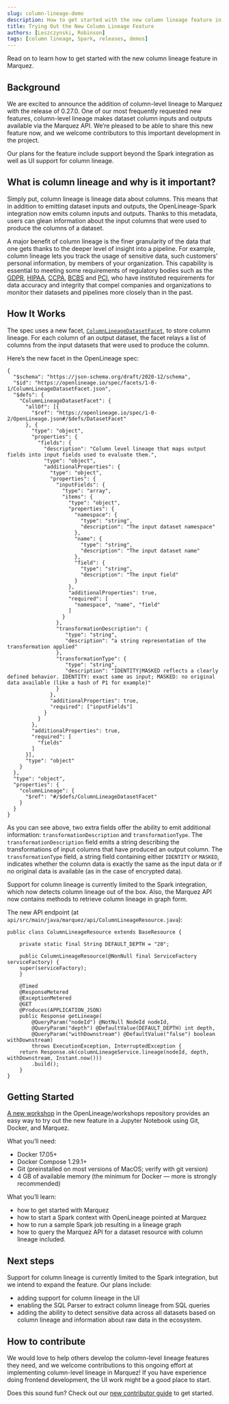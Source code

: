 ```yaml
---
slug: column-lineage-demo
description: How to get started with the new column lineage feature in Marquez.
title: Trying Out the New Column Lineage Feature
authors: [Leszczynski, Robinson]
tags: [column lineage, Spark, releases, demos] 
---
```


Read on to learn how to get started with the new column lineage feature in Marquez.

<!--truncate-->

## Background

We are excited to announce the addition of column-level lineage to Marquez with the release of 0.27.0. One of our most frequently requested new features, column-level lineage makes dataset column inputs and outputs available via the Marquez API. We’re pleased to be able to share this new feature now, and we welcome contributors to this important development in the project.

Our plans for the feature include support beyond the Spark integration as well as UI support for column lineage.  

## What is column lineage and why is it important?

Simply put, column lineage is lineage data about columns. This means that in addition to emitting dataset inputs and outputs, the OpenLineage-Spark integration now emits column inputs and outputs. Thanks to this metadata, users can glean information about the input columns that were used to produce the columns of a dataset.

A major benefit of column lineage is the finer granularity of the data that one gets thanks to the deeper level of insight into a pipeline. For example, column lineage lets you track the usage of sensitive data, such customers’ personal information, by members of your organization. This capability is essential to meeting some requirements of regulatory bodies such as the [GDPR](https://gdpr-info.eu/), [HIPAA](https://www.hhs.gov/hipaa/index.html), [CCPA](https://oag.ca.gov/privacy/ccpa), [BCBS](https://www.bis.org/bcbs/) and [PCI](https://www.pcisecuritystandards.org/), who have instituted requirements for data accuracy and integrity that compel companies and organizations to monitor their datasets and pipelines more closely than in the past. 

## How It Works

The spec uses a new facet, [`ColumnLineageDatasetFacet`](https://github.com/OpenLineage/OpenLineage/blob/main/spec/facets/ColumnLineageDatasetFacet.json), to store column lineage. For each column of an output dataset, the facet relays a list of columns from the input datasets that were used to produce the column.

Here’s the new facet in the OpenLineage spec:

```
{
  "$schema": "https://json-schema.org/draft/2020-12/schema",
  "$id": "https://openlineage.io/spec/facets/1-0-1/ColumnLineageDatasetFacet.json",
  "$defs": {
    "ColumnLineageDatasetFacet": {
      "allOf": [{
        "$ref": "https://openlineage.io/spec/1-0-2/OpenLineage.json#/$defs/DatasetFacet"
      }, {
        "type": "object",
        "properties": {
          "fields": {
            "description": "Column level lineage that maps output fields into input fields used to evaluate them.",
            "type": "object",
            "additionalProperties": {
              "type": "object",
              "properties": {
                "inputFields": {
                  "type": "array",
                  "items": {
                    "type": "object",
                    "properties": {
                      "namespace": {
                        "type": "string",
                        "description": "The input dataset namespace"
                      },
                      "name": {
                        "type": "string",
                        "description": "The input dataset name"
                      },
                      "field": {
                        "type": "string",
                        "description": "The input field"
                      }
                    },
                    "additionalProperties": true,
                    "required": [
                      "namespace", "name", "field"
                    ]
                  }
                },
                "transformationDescription": {
                   "type": "string",
                   "description": "a string representation of the transformation applied"
                },
                "transformationType": {
                   "type": "string",
                   "description": "IDENTITY|MASKED reflects a clearly defined behavior. IDENTITY: exact same as input; MASKED: no original data available (like a hash of P1 for example)"
                }
              },
              "additionalProperties": true,
              "required": ["inputFields"]
            }      
          }    
        },
        "additionalProperties": true,
        "required": [
          "fields"
        ]
      }],
      "type": "object"
    }
  },
  "type": "object",
  "properties": {
    "columnLineage": {
      "$ref": "#/$defs/ColumnLineageDatasetFacet"
    }
  }
}
```

As you can see above, two extra fields offer the ability to emit additional information: `transformationDescription` and `transformationType`. The `transformationDescription` field emits a string describing the transformations of input columns that have produced an output column. The `transformationType` field, a string field containing either `IDENTITY` or `MASKED`, indicates whether the column data is exactly the same as the input data or if no original data is available (as in the case of encrypted data).

Support for column lineage is currently limited to the Spark integration, which now detects column lineage out of the box. Also, the Marquez API now contains methods to retrieve column lineage in graph form.

The new API endpoint (at `api/src/main/java/marquez/api/ColumnLineageResource.java`):

```
public class ColumnLineageResource extends BaseResource {

    private static final String DEFAULT_DEPTH = "20";

    public ColumnLineageResource(@NonNull final ServiceFactory serviceFactory) {
    super(serviceFactory);
    }

    @Timed
    @ResponseMetered
    @ExceptionMetered
    @GET
    @Produces(APPLICATION_JSON)
    public Response getLineage(
        @QueryParam("nodeId") @NotNull NodeId nodeId,
        @QueryParam("depth") @DefaultValue(DEFAULT_DEPTH) int depth,
        @QueryParam("withDownstream") @DefaultValue("false") boolean withDownstream)
        throws ExecutionException, InterruptedException {
    return Response.ok(columnLineageService.lineage(nodeId, depth, withDownstream, Instant.now()))
        .build();
    }
}
```

## Getting Started

[A new workshop](https://github.com/OpenLineage/workshops/tree/main/spark) in the OpenLineage/workshops repository provides an easy way to try out the new feature in a Jupyter Notebook using Git, Docker, and Marquez. 

What you’ll need:
- Docker 17.05+
- Docker Compose 1.29.1+
- Git (preinstalled on most versions of MacOS; verify with git version)
- 4 GB of available memory (the minimum for Docker — more is strongly recommended)

What you’ll learn:
- how to get started with Marquez
- how to start a Spark context with OpenLineage pointed at Marquez
- how to run a sample Spark job resulting in a lineage graph
- how to query the Marquez API for a dataset resource with column lineage included.

## Next steps

Support for column lineage is currently limited to the Spark integration, but we intend to expand the feature. Our plans include:
- adding support for column lineage in the UI
- enabling the SQL Parser to extract column lineage from SQL queries
- adding the ability to detect sensitive data across all datasets based on column lineage and information about raw data in the ecosystem.

## How to contribute

We would love to help others develop the column-level lineage features they need, and we welcome contributions to this ongoing effort at implementing column-level lineage in Marquez! If you have experience doing frontend development, the UI work might be a good place to start. 

Does this sound fun? Check out our [new contributor guide](https://github.com/MarquezProject/marquez/blob/main/CONTRIBUTING.md) to get started.
